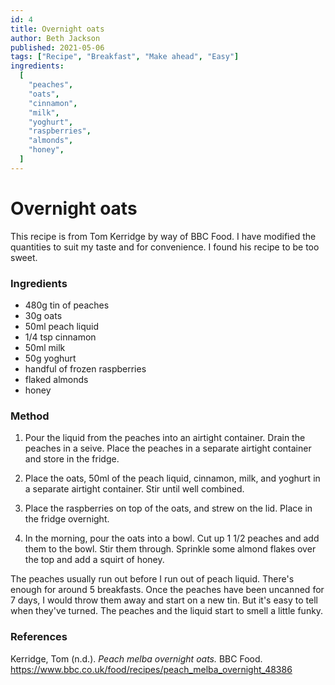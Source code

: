 ```yaml
---
id: 4
title: Overnight oats
author: Beth Jackson
published: 2021-05-06
tags: ["Recipe", "Breakfast", "Make ahead", "Easy"]
ingredients:
  [
    "peaches",
    "oats",
    "cinnamon",
    "milk",
    "yoghurt",
    "raspberries",
    "almonds",
    "honey",
  ]
---
```


# Overnight oats

<BlogTextWrapper>

This recipe is from Tom Kerridge by way of BBC Food. I have modified the quantities to suit my taste and for convenience. I found his recipe to be too sweet.

</BlogTextWrapper>

<BlogTextWrapper>

### Ingredients

- 480g tin of peaches
- 30g oats
- 50ml peach liquid
- 1/4 tsp cinnamon
- 50ml milk
- 50g yoghurt
- handful of frozen raspberries
- flaked almonds
- honey

</BlogTextWrapper>

<BlogTextWrapper>

### Method

1. Pour the liquid from the peaches into an airtight container. Drain the peaches in a seive. Place the peaches in a separate airtight container and store in the fridge.

2. Place the oats, 50ml of the peach liquid, cinnamon, milk, and yoghurt in a separate airtight container. Stir until well combined.

3. Place the raspberries on top of the oats, and strew on the lid. Place in the fridge overnight.

4. In the morning, pour the oats into a bowl. Cut up 1 1/2 peaches and add them to the bowl. Stir them through. Sprinkle some almond flakes over the top and add a squirt of honey.

The peaches usually run out before I run out of peach liquid. There's enough for around 5 breakfasts. Once the peaches have been uncanned for 7 days, I would throw them away and start on a new tin. But it's easy to tell when they've turned. The peaches and the liquid start to smell a little funky.

</BlogTextWrapper>

<BlogTextWrapper>

### References

Kerridge, Tom (n.d.). _Peach melba overnight oats._ BBC Food. https://www.bbc.co.uk/food/recipes/peach_melba_overnight_48386

</BlogTextWrapper>

<ClickableTags tags={tags} />
